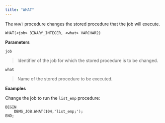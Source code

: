 ```yaml
---
title: "WHAT"
---
```


The `WHAT` procedure changes the stored procedure that the job will execute.

```
WHAT(<job> BINARY_INTEGER, <what> VARCHAR2)
```

**Parameters**

`job`

> Identifier of the job for which the stored procedure is to be changed.

`what`

> Name of the stored procedure to be executed.

**Examples**

Change the job to run the `list_emp` procedure:

```
BEGIN
    DBMS_JOB.WHAT(104,'list_emp;');
END;
```

